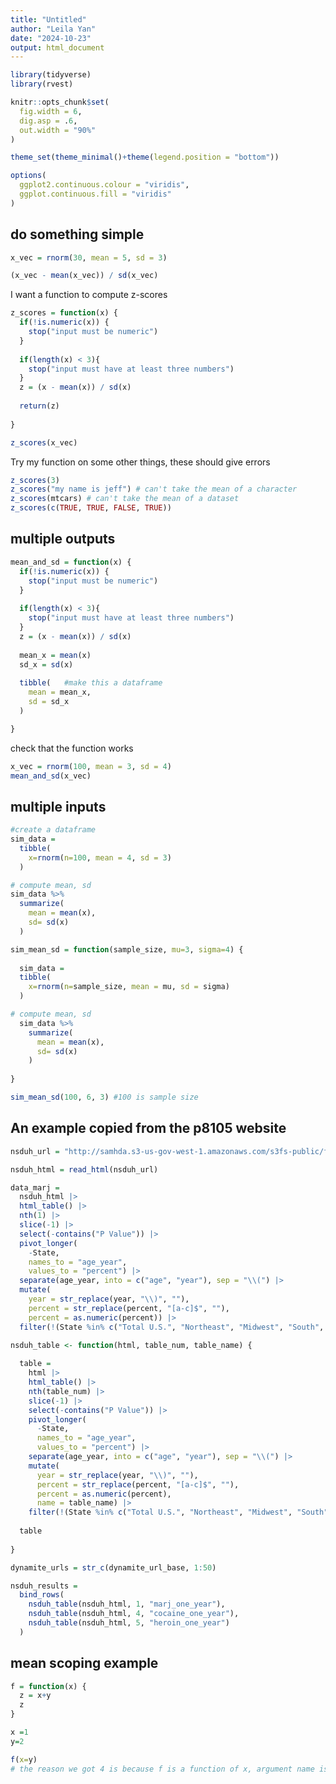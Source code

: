 ```yaml
---
title: "Untitled"
author: "Leila Yan"
date: "2024-10-23"
output: html_document
---
```

```r
library(tidyverse)
library(rvest)

knitr::opts_chunk$set(
  fig.width = 6,
  dig.asp = .6,
  out.width = "90%"
)

theme_set(theme_minimal()+theme(legend.position = "bottom"))

options(
  ggplot2.continuous.colour = "viridis",
  ggplot.continuous.fill = "viridis"
)
```

## do something simple
```r
x_vec = rnorm(30, mean = 5, sd = 3)

(x_vec - mean(x_vec)) / sd(x_vec)
```

I want a function to compute z-scores
```r
z_scores = function(x) {
  if(!is.numeric(x)) {
    stop("input must be numeric")
  }
  
  if(length(x) < 3){
    stop("input must have at least three numbers")
  }
  z = (x - mean(x)) / sd(x)
  
  return(z)
  
}

z_scores(x_vec)
```
Try my function on some other things, these should give errors
```r
z_scores(3)
z_scores("my name is jeff") # can't take the mean of a character
z_scores(mtcars) # can't take the mean of a dataset
z_scores(c(TRUE, TRUE, FALSE, TRUE))
```

## multiple outputs

```r
mean_and_sd = function(x) {
  if(!is.numeric(x)) {
    stop("input must be numeric")
  }
  
  if(length(x) < 3){
    stop("input must have at least three numbers")
  }
  z = (x - mean(x)) / sd(x)
  
  mean_x = mean(x)
  sd_x = sd(x)
  
  tibble(   #make this a dataframe
    mean = mean_x,
    sd = sd_x
  )

}

```

check that the function works
```r
x_vec = rnorm(100, mean = 3, sd = 4)
mean_and_sd(x_vec)
```

## multiple inputs
```r
#create a dataframe
sim_data = 
  tibble(
    x=rnorm(n=100, mean = 4, sd = 3)
  )

# compute mean, sd
sim_data %>%
  summarize(
    mean = mean(x),
    sd= sd(x)
  )
```

```r
sim_mean_sd = function(sample_size, mu=3, sigma=4) {
  
  sim_data = 
  tibble(
    x=rnorm(n=sample_size, mean = mu, sd = sigma)
  )

# compute mean, sd
  sim_data %>%
    summarize(
      mean = mean(x),
      sd= sd(x)
    )
  
}

sim_mean_sd(100, 6, 3) #100 is sample size

```

## An example copied from the p8105 website
```r
nsduh_url = "http://samhda.s3-us-gov-west-1.amazonaws.com/s3fs-public/field-uploads/2k15StateFiles/NSDUHsaeShortTermCHG2015.htm"

nsduh_html = read_html(nsduh_url)

data_marj = 
  nsduh_html |> 
  html_table() |> 
  nth(1) |>
  slice(-1) |> 
  select(-contains("P Value")) |>
  pivot_longer(
    -State,
    names_to = "age_year", 
    values_to = "percent") |>
  separate(age_year, into = c("age", "year"), sep = "\\(") |>
  mutate(
    year = str_replace(year, "\\)", ""),
    percent = str_replace(percent, "[a-c]$", ""),
    percent = as.numeric(percent)) |>
  filter(!(State %in% c("Total U.S.", "Northeast", "Midwest", "South", "West")))
```


```r
nsduh_table <- function(html, table_num, table_name) {
  
  table = 
    html |> 
    html_table() |> 
    nth(table_num) |>
    slice(-1) |> 
    select(-contains("P Value")) |>
    pivot_longer(
      -State,
      names_to = "age_year", 
      values_to = "percent") |>
    separate(age_year, into = c("age", "year"), sep = "\\(") |>
    mutate(
      year = str_replace(year, "\\)", ""),
      percent = str_replace(percent, "[a-c]$", ""),
      percent = as.numeric(percent),
      name = table_name) |>
    filter(!(State %in% c("Total U.S.", "Northeast", "Midwest", "South", "West")))
  
  table
  
}
```

```r

dynamite_urls = str_c(dynamite_url_base, 1:50)

nsduh_results = 
  bind_rows(
    nsduh_table(nsduh_html, 1, "marj_one_year"),
    nsduh_table(nsduh_html, 4, "cocaine_one_year"),
    nsduh_table(nsduh_html, 5, "heroin_one_year")
  )
```

## mean scoping example
```r
f = function(x) {
  z = x+y
  z
}

x =1
y=2

f(x=y)
# the reason we got 4 is because f is a function of x, argument name is x, take 2 and plug it into the function

```





